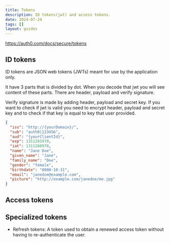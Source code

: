 ```yaml
---
title: Tokens
description: ID tokens(jwt) and access tokens.
date: 2024-07-24
tags: []
layout: guides
---
```


https://auth0.com/docs/secure/tokens

## ID tokens

ID tokens are JSON web tokens (JWTs) meant for use by the application only.

It have 3 parts that is divided by dot. When you decode that jwt you will see content of these parts. There are header, payload and verify signature.

Verify signature is made by adding header, payload and secret key. If you want to check if jwt is valid you need to encrypt header, payload and secret key and to check if that key is equal to key that user provided.

```json title="example of payload"
{
  "iss": "http://{yourDomain}/",
  "sub": "auth0|123456",
  "aud": "{yourClientId}",
  "exp": 1311281970,
  "iat": 1311280970,
  "name": "Jane Doe",
  "given_name": "Jane",
  "family_name": "Doe",
  "gender": "female",
  "birthdate": "0000-10-31",
  "email": "janedoe@example.com",
  "picture": "http://example.com/janedoe/me.jpg"
}
```


## Access tokens

## Specialized tokens

- Refresh tokens: A token used to obtain a renewed access token without having to re-authenticate the user.